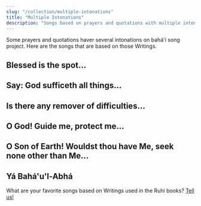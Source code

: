 ```yaml
---
slug: "/collection/multiple-intonations"
title: "Multiple Intonations"
description: "Songs based on prayers and quotations with multiple intonations"
---
```


<Prose>
    Some prayers and quotations haver several intonations on bahá'í song project. Here are the songs that are based on those Writings. 
</Prose>

<Prose>
    <h2>Blessed is the spot&hellip;</h2>
</Prose>
<SongCollection>
    <Song songSlug="blessed" />
    <Song songSlug="blessed-2" />
    <Song songSlug="blessed-3" />
    <Song songSlug="blessed-is-the-spot" />
</SongCollection>

<Prose>
    <h2>Say: God sufficeth all things&hellip;</h2>
</Prose>
<SongCollection>
    <Song songSlug="say-god-sufficeth" />
    <Song songSlug="say-god-sufficeth-2" />
    <Song songSlug="say" />
</SongCollection>

<Prose>
    <h2>Is there any remover of difficulties&hellip;</h2>
</Prose>
<SongCollection>
    <Song songSlug="is-there-any-remover" />
    <Song songSlug="remover-of-difficulties" />
    <Song songSlug="is-there-any-remover-of-difficulties" />
</SongCollection>

<Prose>
    <h2>O God! Guide me, protect me&hellip;</h2>
</Prose>
<SongCollection>
    <Song songSlug="o-god-guide-me" />
    <Song songSlug="o-god-guide-me-2" />
    <Song songSlug="o-god-guide-me-3" />
</SongCollection>

<Prose>
    <h2>O Son of Earth! Wouldst thou have Me, seek none other than Me&hellip;</h2>
</Prose>
<SongCollection>
    <Song songSlug="o-son-of-earth" />
    <Song songSlug="o-son-of-earth-2" />
    <Song songSlug="wouldst-thou" />
</SongCollection>

<Prose>
    <h2>Yá Bahá'u'l-Abhá</h2>
</Prose>
<SongCollection>
    <Song songSlug="ya-bahaul-abha" />
    <Song songSlug="ya-bahaul-abha-2" />
    <Song songSlug="o-god-my-god" />
</SongCollection>

<Prose>
    What are your favorite songs based on Writings used in the Ruhi books? <a href="/contact">Tell us!</a>
</Prose>